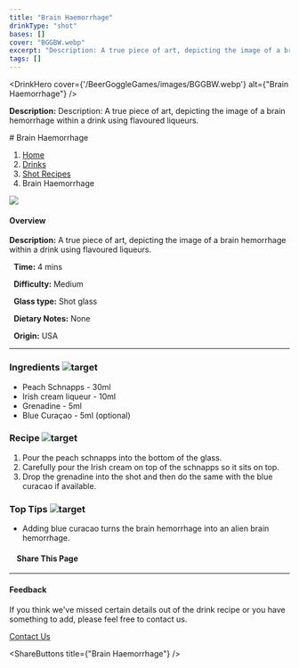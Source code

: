 ```yaml
---
title: "Brain Haemorrhage"
drinkType: "shot"
bases: []
cover: "BGGBW.webp"
excerpt: "Description: A true piece of art, depicting the image of a brain hemorrhage within a drink using flavoured liqueurs."
tags: []
---
```



<DrinkHero
  cover={'/BeerGoggleGames/images/BGGBW.webp'}
  alt={"Brain Haemorrhage"}
/>

<DrinkSection title="Overview" icon="/BeerGoggleGames/images/info.webp">
<p><strong>Description:</strong> Description: A true piece of art, depicting the image of a brain hemorrhage within a drink using flavoured liqueurs.</p>
</DrinkSection>

<DrinkSection title="Ingredients" icon="/BeerGoggleGames/images/liquor.webp">
<!-- Add ingredients -->
</DrinkSection>

<DrinkSection title="Method" icon="/BeerGoggleGames/images/question.webp">
# Brain Haemorrhage

1.  [Home](/)
2.  [Drinks](drinks)
3.  [Shot Recipes](drinks/shotrecipes)
4.  Brain Haemorrhage

![](/images/brain-haemorrhage.webp)

#### Overview

**Description:** A true piece of art, depicting the image of a brain hemorrhage within a drink using flavoured liqueurs.

  **Time:** 4 mins

  **Difficulty:** Medium

  **Glass type:** Shot glass

  **Dietary Notes:** None

  **Origin:** USA

* * *

### Ingredients ![target](/images/liquor.webp)

-   Peach Schnapps - 30ml
-   Irish cream liqueur - 10ml
-   Grenadine - 5ml
-   Blue Curaçao - 5ml (optional)

### Recipe ![target](/images/rules.webp)

1.  Pour the peach schnapps into the bottom of the glass.
2.  Carefully pour the Irish cream on top of the schnapps so it sits on top.
3.  Drop the grenadine into the shot and then do the same with the blue curacao if available.

### Top Tips ![target](/images/lightbulb.webp)

-   Adding blue curacao turns the brain hemorrhage into an alien brain hemorrhage.

####     Share This Page

[](https://www.facebook.com/sharer/sharer.php?u=beergogglegames.co.uk/Drinks/ShotRecipes/brain-hemorrhage)[](https://www.instagram.com/direct/new/)[](https://twitter.com/intent/tweet?url=beergogglegames.co.uk/Drinks/ShotRecipes/brain-hemorrhage)

* * *

#### Feedback

If you think we've missed certain details out of the drink recipe or you have something to add, please feel free to contact us.

  
  
  
[Contact Us](contact)
</DrinkSection>



<ShareButtons title={"Brain Haemorrhage"} />
<FeedbackCard></FeedbackCard>

